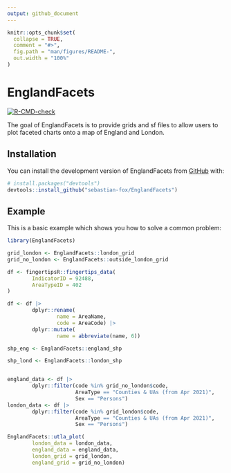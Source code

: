```yaml
---
output: github_document
---
```


<!-- README.md is generated from README.Rmd. Please edit that file -->

```r
knitr::opts_chunk$set(
  collapse = TRUE,
  comment = "#>",
  fig.path = "man/figures/README-",
  out.width = "100%"
)
```

# EnglandFacets

<!-- badges: start -->
  [![R-CMD-check](https://github.com/sebastian-fox/EnglandFacets/workflows/R-CMD-check/badge.svg)](https://github.com/sebastian-fox/EnglandFacets/actions)
  <!-- badges: end -->

The goal of EnglandFacets is to provide grids and sf files to allow users to plot faceted charts onto a map of England and London.

## Installation

You can install the development version of EnglandFacets from [GitHub](https://github.com/) with:

``` r
# install.packages("devtools")
devtools::install_github("sebastian-fox/EnglandFacets")
```

## Example

This is a basic example which shows you how to solve a common problem:

```r
library(EnglandFacets)

grid_london <- EnglandFacets::london_grid
grid_no_london <- EnglandFacets::outside_london_grid

df <- fingertipsR::fingertips_data(
        IndicatorID = 92488,
        AreaTypeID = 402
)

df <- df |> 
        dplyr::rename(
                name = AreaName, 
                code = AreaCode) |> 
        dplyr::mutate(
                name = abbreviate(name, 6))

shp_eng <- EnglandFacets::england_shp

shp_lond <- EnglandFacets::london_shp


england_data <- df |> 
        dplyr::filter(code %in% grid_no_london$code,
                      AreaType == "Counties & UAs (from Apr 2021)",
                      Sex == "Persons")
london_data <- df |> 
        dplyr::filter(code %in% grid_london$code,
                      AreaType == "Counties & UAs (from Apr 2021)",
                      Sex == "Persons")
```

```r
EnglandFacets::utla_plot(
        london_data = london_data,
        england_data = england_data,
        london_grid = grid_london,
        england_grid = grid_no_london)
```
